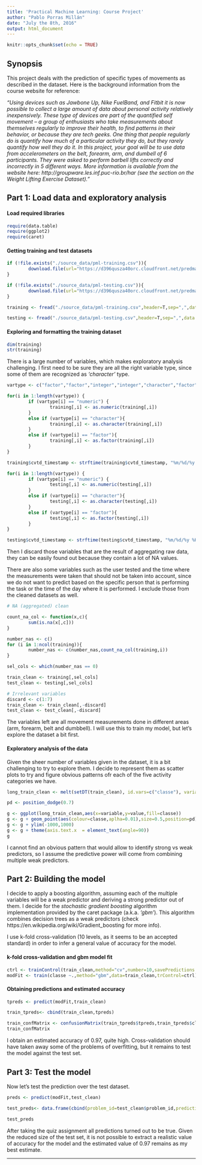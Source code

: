 ```yaml
---
title: 'Practical Machine Learning: Course Project'
author: "Pablo Porras Millán"
date: "July the 8th, 2016"
output: html_document
---
```


```r
knitr::opts_chunk$set(echo = TRUE)
```


## Synopsis

This project deals with the prediction of specific types of movements as described in the dataset. Here is the background information from the course website for reference:

*"Using devices such as Jawbone Up, Nike FuelBand, and Fitbit it is now possible to collect a large amount of data about personal activity relatively inexpensively. These type of devices are part of the quantified self movement – a group of enthusiasts who take measurements about themselves regularly to improve their health, to find patterns in their behavior, or because they are tech geeks. One thing that people regularly do is quantify how much of a particular activity they do, but they rarely quantify how well they do it. In this project, your goal will be to use data from accelerometers on the belt, forearm, arm, and dumbell of 6 participants. They were asked to perform barbell lifts correctly and incorrectly in 5 different ways. More information is available from the website here: http://groupware.les.inf.puc-rio.br/har (see the section on the Weight Lifting Exercise Dataset). "*

## Part 1: Load data and exploratory analysis

#### Load required libraries

```r
require(data.table)
require(ggplot2)
require(caret)
```

#### Getting training and test datasets

```r
if (!file.exists("./source_data/pml-training.csv")){
        download.file(url="https://d396qusza40orc.cloudfront.net/predmachlearn/pml-training.csv", method="curl",destfile = "./source_data/pml-training.csv")
}

if (!file.exists("./source_data/pml-testing.csv")){
        download.file(url="https://d396qusza40orc.cloudfront.net/predmachlearn/pml-testing.csv", method="curl",destfile = "./source_data/pml-testing.csv")
}

training <- fread("./source_data/pml-training.csv",header=T,sep=",",data.table = F)

testing <- fread("./source_data/pml-testing.csv",header=T,sep=",",data.table = F)
```

#### Exploring and formatting the training dataset

```r
dim(training)
str(training)
```

There is a large number of variables, which makes exploratory analysis challenging. I first need to be sure they are all the right variable type, since some of them are recognized as *'character'* type. 

```r
vartype <- c("factor","factor","integer","integer","character","factor","factor","numeric","numeric","numeric","numeric","numeric","numeric","numeric","numeric","numeric","numeric","numeric","numeric","numeric","numeric","numeric","numeric","numeric","numeric","numeric","numeric","numeric","numeric","numeric","numeric","numeric","numeric","numeric","numeric","numeric","numeric","numeric","numeric","numeric","numeric","numeric","numeric","numeric","numeric","numeric","numeric","numeric","numeric","numeric","numeric","numeric","numeric","numeric","numeric","numeric","numeric","numeric","numeric","numeric","numeric","numeric","numeric","numeric","numeric","numeric","numeric","numeric","numeric","numeric","numeric","numeric","numeric","numeric","numeric","numeric","numeric","numeric","numeric","numeric","numeric","numeric","numeric","numeric","numeric","numeric","numeric","numeric","numeric","numeric","numeric","numeric","numeric","numeric","numeric","numeric","numeric","numeric","numeric","numeric","numeric","numeric","numeric","numeric","numeric","numeric","numeric","numeric","numeric","numeric","numeric","numeric","numeric","numeric","numeric","numeric","numeric","numeric","numeric","numeric","numeric","numeric","numeric","numeric","numeric","numeric","numeric","numeric","numeric","numeric","numeric","numeric","numeric","numeric","numeric","numeric","numeric","numeric","numeric","numeric","numeric","numeric","numeric","numeric","numeric","numeric","numeric","numeric","numeric","numeric","numeric","numeric","numeric","numeric","numeric","numeric","numeric","numeric","numeric","factor")

for(i in 1:length(vartype)) { 
        if (vartype[i] == "numeric") { 
                training[,i] <- as.numeric(training[,i])
        }
        else if (vartype[i] == "character"){
                training[,i] <- as.character(training[,i])
        }
        else if (vartype[i] == "factor"){
                training[,i] <- as.factor(training[,i])
        }
}

training$cvtd_timestamp <- strftime(training$cvtd_timestamp, "%m/%d/%y %H:%M")

for(i in 1:length(vartype)) { 
        if (vartype[i] == "numeric") { 
                testing[,i] <- as.numeric(testing[,i])
        }
        else if (vartype[i] == "character"){
                testing[,i] <- as.character(testing[,i])
        }
        else if (vartype[i] == "factor"){
                testing[,i] <- as.factor(testing[,i])
        }
}

testing$cvtd_timestamp <- strftime(testing$cvtd_timestamp, "%m/%d/%y %H:%M")
```

Then I discard those variables that are the result of aggregating raw data, they can be easily found out because they contain a lot of NA values. 

There are also some variables such as the user tested and the time where the measurements were taken that should not be taken into account, since we do not want to predict based on the specific person that is performing the task or the time of the day where it is performed. I exclude those from the cleaned datasets as well.

```r
# NA (aggregated) clean

count_na_col <- function(x,c){
        sum(is.na(x[,c]))
}

number_nas <- c()
for (i in 1:ncol(training)){
        number_nas <- c(number_nas,count_na_col(training,i))
}

sel_cols <- which(number_nas == 0)

train_clean <- training[,sel_cols]
test_clean <- testing[,sel_cols]

# Irrelevant variables
discard <- c(1:7)
train_clean <- train_clean[,-discard]
test_clean <- test_clean[,-discard]
```

The variables left are all movement measurements done in different areas (arm, forearm, belt and dumbbell). I will use this to train my model, but let's explore the dataset a bit first.

#### Exploratory analysis of the data

Given the sheer number of variables given in the dataset, it is a bit challenging to try to explore them. I decide to represent them as scatter plots to try and figure obvious patterns ofr each of the five activity categories we have. 

```r
long_train_clean <- melt(setDT(train_clean), id.vars=c("classe"), variable.name="variable")

pd <- position_dodge(0.7)

g <- ggplot(long_train_clean,aes(x=variable,y=value,fill=classe))
g <- g + geom_point(aes(colour=classe,aplha=0.01),size=0.5,position=pd)
g <- g + ylim(-1000,1000)
g <- g + theme(axis.text.x  = element_text(angle=90))
g

```

I cannot find an obvious pattern that would allow to identify strong vs weak predictors, so I assume the predictive power will come from combining multiple weak predictors. 

## Part 2: Building the model 

I decide to apply a boosting algorithm, assuming each of the multiple variables will be a weak predictor and deriving a strong predictor out of them. I decide for the *stochastic gradient boosting* algorithm implementation provided by the caret package (a.k.a. *'gbm'*). This algorithm combines decision trees as a weak predictors (check https://en.wikipedia.org/wiki/Gradient_boosting for more info). 

I use k-fold cross-validation (10 levels, as it seems to be an accepted standard) in order to infer a general value of accuracy for the model. 

#### k-fold cross-validation and gbm model fit
```r
ctrl <- trainControl(train_clean,method="cv",number=10,savePredictions = T)
modFit <- train(classe ~.,method="gbm",data=train_clean,trControl=ctrl)
```

#### Obtaining predictions and estimated accuracy

```r
tpreds <- predict(modFit,train_clean)

train_tpreds<- cbind(train_clean,tpreds)

train_confMatrix <- confusionMatrix(train_tpreds$tpreds,train_tpreds$classe)
train_confMatrix
```

I obtain an estimated accuracy of 0.97, quite high. Cross-validation should have taken away some of the problems of overfitting, but it remains to test the model against the test set. 

## Part 3: Test the model

Now let's test the prediction over the test dataset. 

```r
preds <- predict(modFit,test_clean)

test_preds<- data.frame(cbind(problem_id=test_clean$problem_id,prediction=as.character(preds)))

test_preds
```

After taking the quiz assignment all predictions turned out to be true. Given the reduced size of the test set, it is not possible to extract a realistic value of accuracy for the model and the estimated value of 0.97 remains as my best estimate. 

********************************************